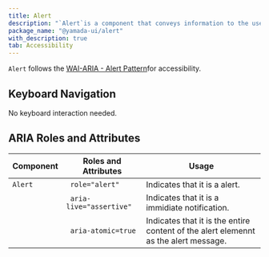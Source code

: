 ```yaml
---
title: Alert
description: "`Alert`is a component that conveys information to the user."
package_name: "@yamada-ui/alert"
with_description: true
tab: Accessibility
---
```


`Alert` follows the [WAI-ARIA - Alert Pattern](https://www.w3.org/WAI/ARIA/apg/patterns/alert/)for accessibility.

## Keyboard Navigation

No keyboard interaction needed.

## ARIA Roles and Attributes

| Component | Roles and Attributes    | Usage                                                                               |
| --------- | ----------------------- | ----------------------------------------------------------------------------------- |
| `Alert`   | `	role="alert"`          | Indicates that it is a alert.                                                       |
|           | `	aria-live="assertive"` | Indicates that it is a immidiate notification.                                      |
|           | `	aria-atomic=true`      | Indicates that it is the entire content of the alert elemennt as the alert message. |
